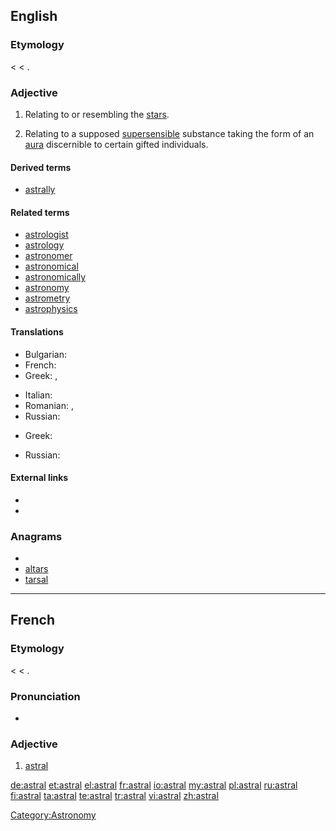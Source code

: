 ==English==

===Etymology===
{{etyl|LL.}} {{term|astralis}} < {{etyl|la}} {{term|astrum||a star}} < {{etyl|grc}} {{term|ἄστρον||star|tr=astron|sc=polytonic|lang=grc}}.

===Adjective===
{{en-adj}}

# Relating to or resembling the [[star]]s.
# {{context|theosophy}} Relating to a supposed [[supersensible]] substance taking the form of an [[aura]] discernible to certain gifted individuals.

====Derived terms====
* [[astrally]]

====Related terms====
* [[astrologist]]
* [[astrology]]
* [[astronomer]]
* [[astronomical]]
* [[astronomically]]
* [[astronomy]]
* [[astrometry]]
* [[astrophysics]]

====Translations====
{{trans-top|relating to or resembling the stars}}
* Bulgarian: {{t|bg|звезден}}
* French: {{t|fr|astral|m}}
* Greek: {{t|el|αστρικός|m|tr=astrikós}}, {{t|el|αστρώος|m|tr=astróos}}
{{trans-mid}}
* Italian: {{t|it|astrale|m|f}}
* Romanian: {{t|ro|astral|m|n}}, {{t|ro|stelar|m|n}}
* Russian: {{t|ru|звёздный|tr=zvjózdnyj}}
{{trans-bottom}}

{{trans-top|relating to a supposed supersensible substance}}
* Greek: {{t|el|αστρικός|m|tr=astrikós}}
{{trans-mid}}
* Russian: {{t+|ru|астральный|tr=astrál'nyj}}
{{trans-bottom}}

====External links====
* {{R:Webster 1913}}
* {{R:Century 1911}}

===Anagrams===
* {{alphagram|aalrst}}
* [[altars#English|altars]]
* [[tarsal#English|tarsal]]

[[Category:Astronomy]]

----

==French==

===Etymology===
{{etyl|LL.|fr}} {{term|astralis}} < {{etyl|la|fr}} {{term|astrum||a star}} < {{etyl|grc|fr}} {{term|ἄστρον||star|tr=astron|sc=polytonic|lang=grc}}.

===Pronunciation===
* {{IPA|/as.tʁal/|lang=fr}}

===Adjective===
{{fr-adj|mp=astraux}}

# [[#English|astral]]

[[de:astral]]
[[et:astral]]
[[el:astral]]
[[fr:astral]]
[[io:astral]]
[[my:astral]]
[[pl:astral]]
[[ru:astral]]
[[fi:astral]]
[[ta:astral]]
[[te:astral]]
[[tr:astral]]
[[vi:astral]]
[[zh:astral]]